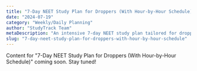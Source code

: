 ```yaml
---
title: "7-Day NEET Study Plan for Droppers (With Hour-by-Hour Schedule)"
date: "2024-07-19"
category: "Weekly/Daily Planning"
author: "StudyTrack Team"
metaDescription: "An intensive 7-day NEET study plan tailored for droppers, featuring a detailed hour-by-hour schedule to cover key topics effectively."
slug: "7-day-neet-study-plan-for-droppers-with-hour-by-hour-schedule"
---
```


Content for "7-Day NEET Study Plan for Droppers (With Hour-by-Hour Schedule)" coming soon. Stay tuned!
